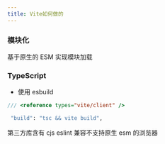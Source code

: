 ```yaml
---
title: Vite如何做的
---
```


### 模块化

基于原生的 ESM 实现模块加载

### TypeScript

- 使用 esbuild

```ts
/// <reference types="vite/client" />
```

```sh
 "build": "tsc && vite build",
```

第三方库含有 cjs
eslint
兼容不支持原生 esm 的浏览器
